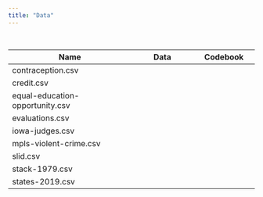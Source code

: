 ```yaml
---
title: "Data"
---
```



<br />


<table class="table">

<thead>
<tr>
<th style="width:50%;">Name</th>
<th style="width:25%;text-align:center;">Data</th>
<th style="width:25%;text-align:center;">Codebook</th>
</tr>
</thead>


<tbody>


<tr>
<td>contraception.csv</td>
<td align="center" style="vertical-align:middle;">
  <a class="my-link" href="https://raw.githubusercontent.com/zief0002/pensive-giraffe/main/data/contraception.csv">
    <i class="fas fa-file-csv"></i>
  </a>
</td>
<td align="center" style="vertical-align:middle;">
  <a class="my-link" href="codebooks/contraception.html" target="_blank">
    <span class="fas fa-book-open" style="color: #ff2600; font-size: 20px;"></span>
  </a>
</td>
</tr>

<tr>
<td>credit.csv</td>
<td align="center" style="vertical-align:middle;">
  <a class="my-link" href="https://raw.githubusercontent.com/zief0002/pensive-giraffe/main/data/credit.csv">
    <span class="fas fa-file-csv" style="color: #ff2600; font-size: 20px;"></span>
  </a>
</td>
<td align="center" style="vertical-align:middle;">
  <a class="my-link" href="codebooks/credit.html" target="_blank">
    <span class="fas fa-book-open" style="color: #ff2600; font-size: 20px;"></span>
  </a>
</td>
</tr>


<tr>
<td>equal-education-opportunity.csv</td>
<td align="center" style="vertical-align:middle;">
  <a class="my-link" href="https://raw.githubusercontent.com/zief0002/pensive-giraffe/main/data/equal-education-opportunity.csv">
    <span class="fas fa-file-csv" style="color: #ff2600; font-size: 20px;"></span>
  </a>
</td>
<td align="center" style="vertical-align:middle;">
  <a href="codebooks/equal-education-opportunity.html" target="_blank">
    <span class="fas fa-book-open" style="color: #ff2600; font-size: 20px;"></span>
  </a>
</td>
</tr>


<tr>
<td>evaluations.csv</td>
<td align="center" style="vertical-align:middle;">
  <a class="my-link" href="https://raw.githubusercontent.com/zief0002/pensive-giraffe/main/data/evaluations.csv">
    <i class="fas fa-file-csv"></i>
  </a>
</td>
<td align="center" style="vertical-align:middle;">
  <a class="my-link" href="codebooks/evaluations.html" target="_blank">
    <i class="fas fa-book-open"></i>
  </a>
</td>
</tr>



<tr>
<td>iowa-judges.csv</td>
<td align="center" style="vertical-align:middle;">
  <a class="my-link" href="https://raw.githubusercontent.com/zief0002/pensive-giraffe/main/data/iowa-judges.csv">
    <span class="fas fa-file-csv" style="color: #ff2600; font-size: 20px;"></span>
  </a>
</td>
<td align="center" style="vertical-align:middle;">
  <a class="my-link" href="codebooks/iowa-judges.html" target="_blank">
    <span class="fas fa-book-open" style="color: #ff2600; font-size: 20px;"></span>
  </a>
</td>
</tr>



<tr>
<td>mpls-violent-crime.csv</td>
<td align="center" style="vertical-align:middle;">
  <a href="https://raw.githubusercontent.com/zief0002/pensive-giraffe/main/data/mpls-violent-crime.csv">
    <span class="fas fa-file-csv" style="color: #ff2600; font-size: 20px;"></span>
  </a>
</td>
<td align="center" style="vertical-align:middle;">
  <a class="my-link" href="codebooks/mpls-violent-crime.html" target="_blank">
    <span class="fas fa-book-open" style="color: #ff2600; font-size: 20px;"></span>
  </a>
</td>
</tr>


<tr>
<td>slid.csv</td>
<td align="center" style="vertical-align:middle;">
  <a class="my-link" href="https://raw.githubusercontent.com/zief0002/pensive-giraffe/main/data/slid.csv">
    <span class="fas fa-file-csv" style="color: #ff2600; font-size: 20px;"></span>
  </a>
</td>
<td align="center" style="vertical-align:middle;">
  <a class="my-link" href="codebooks/slid.html" target="_blank">
    <span class="fas fa-book-open" style="color: #ff2600; font-size: 20px;"></span>
  </a>
</td>
</tr>

<tr>
<td>stack-1979.csv</td>
<td align="center" style="vertical-align:middle;">
  <a class="my-link" href="https://raw.githubusercontent.com/zief0002/pensive-giraffe/main/data/stack-1979.csv">
    <span class="fas fa-file-csv" style="color: #ff2600; font-size: 20px;"></span>
  </a>
</td>
<td align="center" style="vertical-align:middle;">
  <a class="my-link" href="codebooks/stack-1979.html" target="_blank">
    <span class="fas fa-book-open" style="color: #ff2600; font-size: 20px;"></span>
  </a>
</td>
</tr>

<tr>
<td>states-2019.csv</td>
<td align="center" style="vertical-align:middle;">
  <a class="my-link" href="https://raw.githubusercontent.com/zief0002/pensive-giraffe/main/data/states-2019.csv">
    <span class="fas fa-file-csv" style="color: #ff2600; font-size: 20px;"></span>
  </a>
</td>
<td align="center" style="vertical-align:middle;">
  <a class="my-link" href="codebooks/states-2019.html" target="_blank">
    <span class="fas fa-book-open" style="color: #ff2600; font-size: 20px;"></span>
  </a>
</td>
</tr>






</tbody>
</table>




